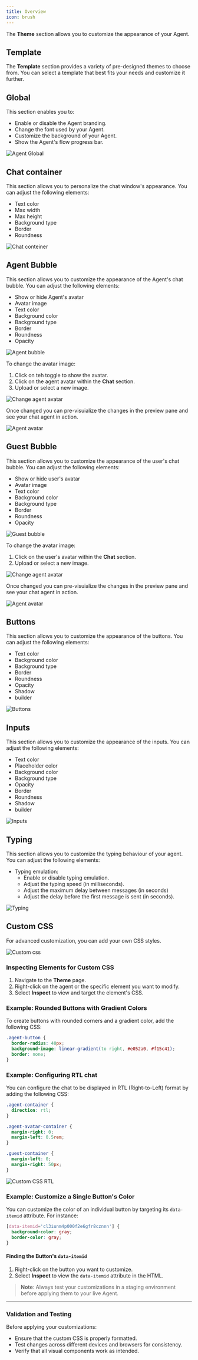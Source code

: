 ```yaml
---
title: Overview
icon: brush
---
```


The **Theme** section allows you to customize the appearance of your Agent.

## Template

The **Template** section provides a variety of pre-designed themes to choose from. You can select a template that best fits your needs and customize it further.

## Global

This section enables you to:
- Enable or disable the Agent branding.
- Change the font used by your Agent.
- Customize the background of your Agent.
- Show the Agent's flow progress bar.

 <Frame style={{ maxWidth: '400px' }}>
  <img src="/images/theme/global.png" alt="Agent Global" />
</Frame>

## Chat container

This section allows you to personalize the chat window's appearance. You can adjust the following elements:
- Text color
- Max width
- Max height
- Background type
- Border
- Roundness

 <Frame style={{ maxWidth: '400px' }}>
  <img src="/images/theme/chat-container.png" alt="Chat conteiner" />
</Frame>

## Agent Bubble 
This section allows you to customize the appearance of the Agent's chat bubble. You can adjust the following elements:
- Show or hide Agent's avatar
- Avatar image
- Text color
- Background color
- Background type
- Border
- Roundness
- Opacity

 <Frame style={{ maxWidth: '400px' }}>
  <img src="/images/theme/agent-bubble.png" alt="Agent bubble" />
</Frame>

To change the avatar image:
1. Click on teh toggle to show the avatar.
2. Click on the agent avatar within the **Chat** section.
3. Upload or select a new image.

<Frame style={{ maxWidth: '400px' }}>
  <img src="/images/theme/change-agent-avatar.png" alt="Change agent avatar" />
</Frame>

Once changed you can pre-visuialize the changes in the preview pane and see your chat agent in action.
<Frame style={{ maxWidth: '600px' }}>
  <img src="/images/theme/agent-avatar.png" alt="Agent avatar" />
</Frame>

## Guest Bubble
This section allows you to customize the appearance of the user's chat bubble. You can adjust the following elements:
- Show or hide user's avatar
- Avatar image
- Text color
- Background color
- Background type
- Border
- Roundness
- Opacity

 <Frame style={{ maxWidth: '400px' }}>
  <img src="/images/theme/guest-bubble.png" alt="Guest bubble" />
</Frame>

To change the avatar image:
1. Click on the user's avatar within the **Chat** section.
2. Upload or select a new image.

<Frame style={{ maxWidth: '400px' }}>
  <img src="/images/theme/change-guest-avatar.png" alt="Change agent avatar" />
</Frame>

Once changed you can pre-visuialize the changes in the preview pane and see your chat agent in action.
<Frame style={{ maxWidth: '600px' }}>
  <img src="/images/theme/guest-avatar.png" alt="Agent avatar" />
</Frame>

## Buttons
This section allows you to customize the appearance of the buttons. You can adjust the following elements:
- Text color
- Background color
- Background type
- Border
- Roundness
- Opacity
- Shadow
- builder

 <Frame style={{ maxWidth: '400px' }}>
  <img src="/images/theme/buttons.png" alt="Buttons" />
</Frame>

## Inputs
This section allows you to customize the appearance of the inputs. You can adjust the following elements:
- Text color
- Placeholder color
- Background color
- Background type
- Opacity
- Border
- Roundness
- Shadow
- builder

 <Frame style={{ maxWidth: '400px' }}>
  <img src="/images/theme/inputs.png" alt="Inputs" />
</Frame>

## Typing
This section allows you to customize the typing behaviour of your agent.  You can adjust the following elements:

- Typing emulation: 
  - Enable or disable typing emulation.
  - Adjust the typing speed (in milliseconds).
  - Adjust the maximum delay between messages (in seconds)
  - Adjust the delay before the first message is sent (in seconds).

<Frame style={{ maxWidth: '400px' }}>
  <img src="/images/theme/typing.png" alt="Typing" />
</Frame>

## Custom CSS

For advanced customization, you can add your own CSS styles.

 <Frame style={{ maxWidth: '400px' }}>
  <img src="/images/theme/custom-css.png" alt="Custom css" />
</Frame>

### Inspecting Elements for Custom CSS
1. Navigate to the **Theme** page.
2. Right-click on the agent or the specific element you want to modify.
3. Select **Inspect** to view and target the element's CSS.

### Example: Rounded Buttons with Gradient Colors
To create buttons with rounded corners and a gradient color, add the following CSS:

```css
.agent-button {
  border-radius: 40px;
  background-image: linear-gradient(to right, #e052a0, #f15c41);
  border: none;
}
```

### Example: Configuring RTL chat
You can configure the chat to be displayed in RTL (Right-to-Left) format by adding the following CSS:


   ```css
   .agent-container {
     direction: rtl;
   }

   .agent-avatar-container {
     margin-right: 0;
     margin-left: 0.5rem;
   }

   .guest-container {
     margin-left: 0;
     margin-right: 50px;
   }
   ```


 <Frame style={{ maxWidth: '600px' }}>
  <img src="/images/guides/rtl.gif" alt="Custom CSS RTL" />
</Frame>

### Example: Customize a Single Button's Color
You can customize the color of an individual button by targeting its `data-itemid` attribute. For instance:

```css
[data-itemid='cl3iunm4p000f2e6gfr8cznnn'] {
  background-color: gray;
  border-color: gray;
}
```

#### Finding the Button's `data-itemid`
1. Right-click on the button you want to customize.
2. Select **Inspect** to view the `data-itemid` attribute in the HTML.

> **Note**: Always test your customizations in a staging environment before applying them to your live Agent.

---

### Validation and Testing

Before applying your customizations:
- Ensure that the custom CSS is properly formatted.
- Test changes across different devices and browsers for consistency.
- Verify that all visual components work as intended.